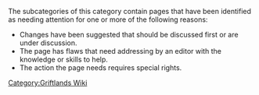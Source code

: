 The subcategories of this category contain pages that have been identified as needing attention for one or more of the following reasons:
* Changes have been suggested that should be discussed first or are under discussion.
* The page has flaws that need addressing by an editor with the knowledge or skills to help.
* The action the page needs requires special rights.

[[Category:Griftlands Wiki]]